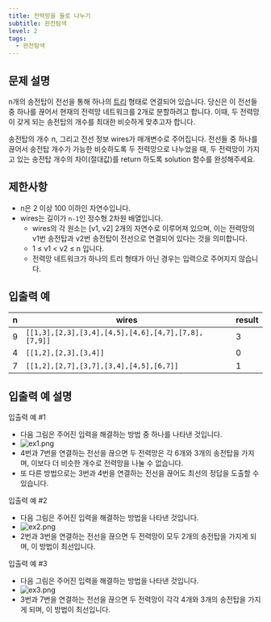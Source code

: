 ```yaml
---
title: 전력망을 둘로 나누기
subtitle: 완전탐색
level: 2
tags:
  - 완전탐색
---
```


## 문제 설명

n개의 송전탑이 전선을 통해 하나의 [트리](<https://en.wikipedia.org/wiki/Tree_(data_structure)>) 형태로 연결되어 있습니다. 당신은 이 전선들 중 하나를 끊어서 현재의 전력망 네트워크를 2개로 분할하려고 합니다. 이때, 두 전력망이 갖게 되는 송전탑의 개수를 최대한 비슷하게 맞추고자 합니다.

송전탑의 개수 n, 그리고 전선 정보 wires가 매개변수로 주어집니다. 전선들 중 하나를 끊어서 송전탑 개수가 가능한 비슷하도록 두 전력망으로 나누었을 때, 두 전력망이 가지고 있는 송전탑 개수의 차이(절대값)를 return 하도록 solution 함수를 완성해주세요.

## 제한사항

- n은 2 이상 100 이하인 자연수입니다.
- wires는 길이가 `n-1`인 정수형 2차원 배열입니다.
  - wires의 각 원소는 \[v1, v2\] 2개의 자연수로 이루어져 있으며, 이는 전력망의 v1번 송전탑과 v2번 송전탑이 전선으로 연결되어 있다는 것을 의미합니다.
  - 1 ≤ v1 < v2 ≤ n 입니다.
  - 전력망 네트워크가 하나의 트리 형태가 아닌 경우는 입력으로 주어지지 않습니다.

## 입출력 예

| n   | wires                                               | result |
| --- | --------------------------------------------------- | ------ |
| 9   | `[[1,3],[2,3],[3,4],[4,5],[4,6],[4,7],[7,8],[7,9]]` | 3      |
| 4   | `[[1,2],[2,3],[3,4]]`                               | 0      |
| 7   | `[[1,2],[2,7],[3,7],[3,4],[4,5],[6,7]]`             | 1      |

## 입출력 예 설명

입출력 예 #1

- 다음 그림은 주어진 입력을 해결하는 방법 중 하나를 나타낸 것입니다.
- ![ex1.png](https://grepp-programmers.s3.ap-northeast-2.amazonaws.com/files/production/5b8a0dcd-cba0-47ca-b5e3-d3bafc81f9d6/ex1.png)
- 4번과 7번을 연결하는 전선을 끊으면 두 전력망은 각 6개와 3개의 송전탑을 가지며, 이보다 더 비슷한 개수로 전력망을 나눌 수 없습니다.
- 또 다른 방법으로는 3번과 4번을 연결하는 전선을 끊어도 최선의 정답을 도출할 수 있습니다.

입출력 예 #2

- 다음 그림은 주어진 입력을 해결하는 방법을 나타낸 것입니다.
- ![ex2.png](https://grepp-programmers.s3.ap-northeast-2.amazonaws.com/files/production/b28865e1-a18e-429d-ae7a-14e77e801539/ex2.png)
- 2번과 3번을 연결하는 전선을 끊으면 두 전력망이 모두 2개의 송전탑을 가지게 되며, 이 방법이 최선입니다.

입출력 예 #3

- 다음 그림은 주어진 입력을 해결하는 방법을 나타낸 것입니다.
- ![ex3.png](https://grepp-programmers.s3.ap-northeast-2.amazonaws.com/files/production/0a7f21af-1e07-4015-8ad3-c06155c613b3/ex3.png)
- 3번과 7번을 연결하는 전선을 끊으면 두 전력망이 각각 4개와 3개의 송전탑을 가지게 되며, 이 방법이 최선입니다.
